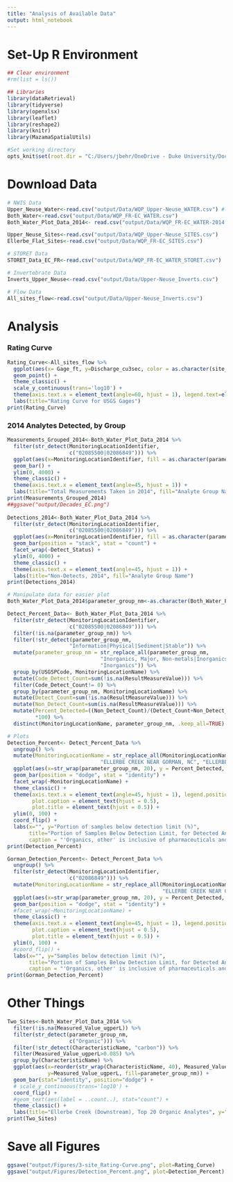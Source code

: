 ```yaml
---
title: "Analysis of Available Data"
output: html_notebook
---
```

# Set-Up R Environment
```r
## Clear environment
#rm(list = ls())

## Libraries
library(dataRetrieval)
library(tidyverse)
library(openxlsx)
library(leaflet)                                           
library(reshape2)
library(knitr)
library(MazamaSpatialUtils)

#Set working directory
opts_knit$set(root.dir = "C:/Users/jbehr/OneDrive - Duke University/Documents/5. R/2._WQP-EllerbeC-FlatR")
```

# Download Data
```r
# NWIS Data
Upper_Neuse_Water<-read.csv("output/Data/WQP_Upper-Neuse_WATER.csv") #large file
Both_Water<-read.csv("output/Data/WQP_FR-EC_WATER.csv")
Both_Water_Plot_Data_2014<- read.csv("output/Data/WQP_FR-EC_WATER-2014.csv")

Upper_Neuse_Sites<-read.csv("output/Data/WQP_Upper-Neuse_SITES.csv")
Ellerbe_Flat_Sites<-read.csv("output/Data/WQP_FR-EC_SITES.csv")

# STORET Data
STORET_Data_EC_FR<-read.csv("output/Data/WQP_FR-EC_WATER_STORET.csv")

# Invertebrate Data
Inverts_Upper_Neuse<-read.csv("output/Data/Upper-Neuse_Inverts.csv")

# Flow Data
All_sites_flow<-read.csv("output/Data/Upper-Neuse_Inverts.csv")
```

# Analysis

### Rating Curve
```r
Rating_Curve<-All_sites_flow %>% 
  ggplot(aes(x= Gage_ft, y=Discharge_cu3sec, color = as.character(site_no))) +
  geom_point() +
  theme_classic() +
  scale_y_continuous(trans='log10') +
  theme(axis.text.x = element_text(angle=60, hjust = 1), legend.text=element_text(size=7)) +
  labs(title="Rating Curve for USGS Gages")
print(Rating_Curve)
```

### 2014 Analytes Detected, by Group

```r
Measurements_Grouped_2014<-Both_Water_Plot_Data_2014 %>% 
  filter(str_detect(MonitoringLocationIdentifier, 
                    c("02085500|02086849"))) %>% 
  ggplot(aes(x=MonitoringLocationIdentifier, fill = as.character(parameter_group_nm))) +
  geom_bar() +
  ylim(0, 4000) +
  theme_classic() + 
  theme(axis.text.x = element_text(angle=45, hjust = 1)) + 
  labs(title="Total Measurements Taken in 2014", fill="Analyte Group Name")
print(Measurements_Grouped_2014)
##ggsave("output/Decades_EC.png")
  
Detections_2014<-Both_Water_Plot_Data_2014 %>% 
  filter(str_detect(MonitoringLocationIdentifier, 
                    c("02085500|02086849"))) %>% 
  ggplot(aes(x=MonitoringLocationIdentifier, fill = as.character(parameter_group_nm))) +
  geom_bar(position = "stack", stat = "count") +
  facet_wrap(~Detect_Status) +
  ylim(0, 4000) +
  theme_classic() + 
  theme(axis.text.x = element_text(angle=45, hjust = 1)) + 
  labs(title="Non-Detects, 2014", fill="Analyte Group Name")
print(Detections_2014)

# Manipulate data for easier plot
Both_Water_Plot_Data_2014$parameter_group_nm<-as.character(Both_Water_Plot_Data_2014$parameter_group_nm)

Detect_Percent_Data<- Both_Water_Plot_Data_2014 %>%
  filter(str_detect(MonitoringLocationIdentifier, 
                    c("02085500|02086849"))) %>% 
  filter(!is.na(parameter_group_nm)) %>% 
  filter(!str_detect(parameter_group_nm, 
                    "Information|Physical|Sediment|Stable")) %>%
  mutate(parameter_group_nm = str_replace_all(parameter_group_nm, 
                              "Inorganics, Major, Non-metals|Inorganics, Major, Metals|Inorganics, Minor, Metals",
                              "Inorganics")) %>% 
  group_by(USGSPCode, MonitoringLocationName) %>% 
  mutate(Code_Detect_Count=sum(!is.na(ResultMeasureValue))) %>%
  filter(Code_Detect_Count!= 0) %>% 
  group_by(parameter_group_nm, MonitoringLocationName) %>% 
  mutate(Detect_Count=sum(!is.na(ResultMeasureValue))) %>% 
  mutate(Non_Detect_Count=sum(is.na(ResultMeasureValue))) %>%
  mutate(Percent_Detected=((Non_Detect_Count)/(Detect_Count+Non_Detect_Count))
         *100) %>% 
  distinct(MonitoringLocationName, parameter_group_nm, .keep_all=TRUE) 

# Plots
Detection_Percent<- Detect_Percent_Data %>% 
  ungroup() %>% 
  mutate(MonitoringLocationName = str_replace_all(MonitoringLocationName, 
                              "ELLERBE CREEK NEAR GORMAN, NC", "ELLERBE CREEK AT GORMAN, NC")) %>%
  ggplot(aes(x=str_wrap(parameter_group_nm, 20), y = Percent_Detected, fill = parameter_group_nm)) +
  geom_bar(position = "dodge", stat = "identity") +
  facet_wrap(~MonitoringLocationName) +
  theme_classic() + 
  theme(axis.text.x = element_text(angle=45, hjust = 1), legend.position="bottom",  
        plot.caption = element_text(hjust = 0.5),
        plot.title = element_text(hjust = 0.5)) + 
  ylim(0, 100) +
  coord_flip() +
  labs(x="", y="Portion of samples below detection limit (%)", 
       title="Portion of Samples Below Detection Limit, for Detected Analytes", fill="Analyte Group", 
       caption = "'Organics, other' is inclusive of pharmaceuticals and industrial byproducts")
print(Detection_Percent)

Gorman_Detection_Percent<- Detect_Percent_Data %>% 
  ungroup() %>% 
  filter(str_detect(MonitoringLocationIdentifier, 
                    c("02086849"))) %>% 
  mutate(MonitoringLocationName = str_replace_all(MonitoringLocationName, 
                                                  "ELLERBE CREEK NEAR GORMAN, NC", "ELLERBE CREEK AT GORMAN, NC")) %>%
  ggplot(aes(x=str_wrap(parameter_group_nm, 20), y = Percent_Detected, fill = parameter_group_nm)) +
  geom_bar(position = "dodge", stat = "identity") +
  #facet_wrap(~MonitoringLocationName) +
  theme_classic() + 
  theme(axis.text.x = element_text(angle=45, hjust = 1), legend.position="none",  
        plot.caption = element_text(hjust = 0.5),
        plot.title = element_text(hjust = 0.5)) + 
  ylim(0, 100) +
  #coord_flip() +
  labs(x="", y="Samples below detection limit (%)", 
       title="Portion of Samples Below Detection Limit, for Detected Analytes", fill="Analyte Group", 
       caption = "'Organics, other' is inclusive of pharmaceuticals and industrial byproducts")
print(Gorman_Detection_Percent)

```

# Other Things

```r
Two_Sites<-Both_Water_Plot_Data_2014 %>%
  filter(!is.na(Measured_Value_ugperL)) %>%
  filter(str_detect(parameter_group_nm, 
                    c("Organic"))) %>% 
  filter(!str_detect(CharacteristicName, "carbon")) %>% 
  filter(Measured_Value_ugperL>0.085) %>% 
  group_by(CharacteristicName) %>% 
  ggplot(aes(x=reorder(str_wrap(CharacteristicName, 40), Measured_Value_ugperL), 
             y=Measured_Value_ugperL, fill=parameter_group_nm)) +
  geom_bar(stat="identity", position="dodge") +
  # scale_y_continuous(trans='log10') +
  coord_flip() +
  #geom_text(aes(label = ..count..), stat="count") +
  theme_classic() + 
  labs(title="Ellerbe Creek (Downstream), Top 20 Organic Analytes", y="Max Measured Value (ug/L)", x=NULL)
print(Two_Sites)
```

# Save all Figures

```r
ggsave("output/Figures/3-site_Rating-Curve.png", plot=Rating_Curve)
ggsave("output/Figures/Detection_Percent.png", plot=Detection_Percent)
```

